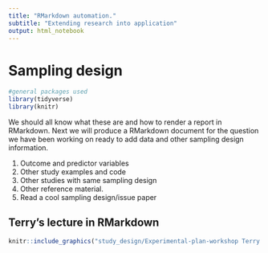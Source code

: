 ```yaml
---
title: "RMarkdown automation."
subtitle: "Extending research into application"
output: html_notebook
---
```


# Sampling design

```r
#general packages used
library(tidyverse)
library(knitr)
```

We should all know what these are and how to render a report in RMarkdown. Next we will produce a RMarkdown document for the question we have been working on ready to add data and other sampling design information. 

1. Outcome and predictor variables
2. Other study examples and code
3. Other studies with same sampling design
4. Other reference material.
5. Read a cool sampling design/issue paper

## Terry's lecture in RMarkdown

```r
knitr::include_graphics("study_design/Experimental-plan-workshop Terry Neeman 17 May 2002.pdf")
```

